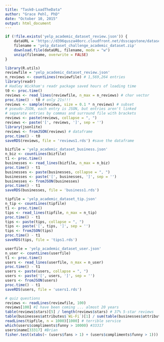 ```yaml
---
title: "Task0-LoadTheData"
author: "Grace Pehl, PhD"
date: "October 10, 2015"
output: html_document
---
```


```r
if (!file.exists('yelp_academic_dataset_review.json')) {
    dataURL = 'https://d396qusza40orc.cloudfront.net/dsscapstone/dataset/yelp_dataset_challenge_academic_dataset.zip'
    filename = 'yelp_dataset_challenge_academic_dataset.zip'
    download.file(dataURL, filename, mode = "w")
    unzip(filename, overwrite = FALSE)
}
```

```r
library(R.utils)
reviewfile = 'yelp_academic_dataset_review.json'
n_reviews <- countLines(reviewfile) # 1,569,264 entries
library(readr)
# Hadley Wickham's readr package saved hours of loading time
t0 <- proc.time()
reviews <- read_lines(reviewfile, n_max = n_reviews) # char vector
proc.time() - t0 # only 21s!!!
reviews <- sample(reviews, size = 0.1 * n_reviews) # subset
# pseudo-JSON, each entry is JSON, but entries aren't linked
# separate entries by commas and surround file with brackets
reviews <- paste(reviews, collapse = ", ")
reviews <- paste('[', reviews, ']', sep = '')
library(jsonlite)
reviews <- fromJSON(reviews) # dataframe
proc.time() - t0
saveRDS(reviews, file = 'reviews1.rds') #save the dataframe
```

```r
bizfile = 'yelp_academic_dataset_business.json'
n_biz <- countLines(bizfile)
t1 <- proc.time()
businesses <- read_lines(bizfile, n_max = n_biz)
proc.time() - t1
businesses <- paste(businesses, collapse = ", ")
businesses <- paste('[', businesses, ']', sep = '')
businesses <- fromJSON(businesses)
proc.time() - t1
saveRDS(businesses, file = 'business1.rds')
```

```r
tipfile = 'yelp_academic_dataset_tip.json'
n_tip <- countLines(tipfile)
t1 <- proc.time()
tips <- read_lines(tipfile, n_max = n_tip)
proc.time() - t1
tips <- paste(tips, collapse = ", ")
tips <- paste('[', tips, ']', sep = '')
tips <- fromJSON(tips)
proc.time() - t1
saveRDS(tips, file = 'tips1.rds')
```

```r
userfile = 'yelp_academic_dataset_user.json'
n_user <- countLines(userfile)
t1 <- proc.time()
users <- read_lines(userfile, n_max = n_user)
proc.time() - t1
users <- paste(users, collapse = ", ")
users <- paste('[', users, ']', sep = '')
users <- fromJSON(users)
proc.time() - t1
saveRDS(users, file = 'users1.rds')
```

```r
# quiz questions
reviews <- readLines(reviewfile, 100) 
reviews[100] #I have been coming ... almost 20 years
table(reviews$stars)[5] / length(reviews$stars) # 37% 5-star reviews
table(businesses$attributes$`Wi-Fi`)[1] / sum(table(businesses$attributes$`Wi-Fi`)) # 40% with free Wi-Fi
readLines(tipfile, n = 1000)[1000] # terrible service
which(users$compliments$funny > 10000) #33317
users$name[33317] #Brian
fisher.test(xtabs(~ (users$fans > 1) + (users$compliments$funny > 1)))
```
